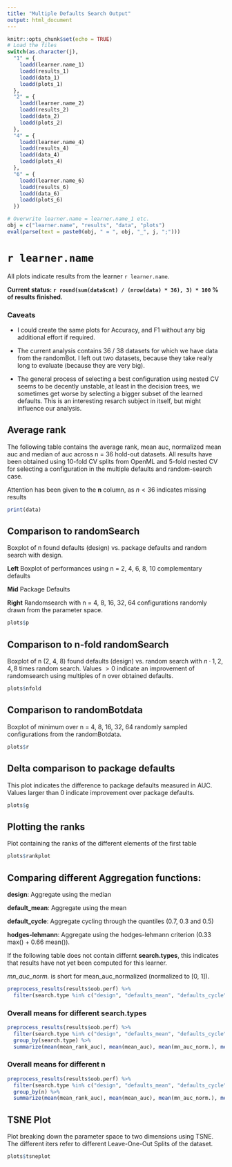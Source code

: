 ```yaml
---
title: "Multiple Defaults Search Output"
output: html_document
---
```


```r
knitr::opts_chunk$set(echo = TRUE)
# Load the files
switch(as.character(j),
  "1" = {
    loadd(learner.name_1)
    loadd(results_1)
    loadd(data_1)
    loadd(plots_1)
  },
  "2" = {
    loadd(learner.name_2)
    loadd(results_2)
    loadd(data_2)
    loadd(plots_2)
  },
  "4" = {
    loadd(learner.name_4)
    loadd(results_4)
    loadd(data_4)
    loadd(plots_4)
  },
  "6" = {
    loadd(learner.name_6)
    loadd(results_6)
    loadd(data_6)
    loadd(plots_6)
  })

# Overwrite learner.name = learner.name_1 etc.
obj = c("learner.name", "results", "data", "plots")
eval(parse(text = paste0(obj, " = ", obj, "_", j, ";")))
```


# `r learner.name`

All plots indicate results from the learner `r learner.name`.

**Current status: `r round(sum(data$cnt) / (nrow(data) * 36), 3) * 100` \% of results finished.**


### Caveats

- I could create the same plots for Accuracy, and F1 without any big additional effort if required.

- The current analysis contains 36 / 38 datasets for which we have data from the randomBot.
  I left out two datasets, because they take really long to evaluate (because they are very big).

- The general process of selecting a best configuration using nested CV seems to be decently unstable, at 
  least in the decision trees, we sometimes get worse by selecting a bigger subset of the learned defaults.
  This is an interesting resarch subject in itself, but might influence our analysis.


## Average rank 

The following table contains the average rank, mean auc, normalized mean auc and median of auc across
n = 36 hold-out datasets. 
All results have been obtained using 10-fold CV splits from OpenML and 5-fold nested CV for 
selecting a configuration in the multiple defaults and random-search case.

Attention has been given to the **n** column, as $n < 36$ indicates missing results

```r
print(data)
```


## Comparison to randomSearch

Boxplot of n found defaults (design) vs. package defaults and random search with design.

**Left** Boxplot of performances using n = 2, 4, 6, 8, 10 complementary defaults

**Mid** Package Defaults

**Right** Randomsearch with n = 4, 8, 16, 32, 64 configurations randomly drawn from the parameter space.


```r
plots$p
```


## Comparison to n-fold randomSearch

Boxplot of n (2, 4, 8) found defaults (design) vs. random search with $n \cdot 1,2,4,8$ times random search.
Values $> 0$ indicate an improvement of randomsearch using multiples of n over obtained defaults.

```r
plots$nfold
```

## Comparison to randomBotdata

Boxplot of minimum over n = 4, 8, 16, 32, 64 randomly sampled configurations from the randomBotdata.

```r
plots$r
```


## Delta comparison to package defaults
This plot indicates the difference to package defaults measured in AUC.
Values larger than 0 indicate improvement over package defaults.

```r
plots$g
```


## Plotting the ranks

Plot containing the ranks of the different elements of the first table
```r
plots$rankplot
```

## Comparing different Aggregation functions:

**design**: Aggregate using the median

**default_mean**: Aggregate using the mean

**default_cycle**: Aggregate cycling through the quantiles (0.7, 0.3 and 0.5)

**hodges-lehmann**: Aggregate using the hodges-lehmann criterion (0.33  max() + 0.66  mean()).

If the following table does not contain differnt **search.types**, this indicates that results have not yet been computed for this learner.

*mn_auc_norm.* is short for mean_auc_normalized (normalized to [0, 1]).

```r
preprocess_results(results$oob.perf) %>%
  filter(search.type %in% c("design", "defaults_mean", "defaults_cycle", "hodges-lehmann"))
```

###  Overall means for different search.types

```r
preprocess_results(results$oob.perf) %>%
  filter(search.type %in% c("design", "defaults_mean", "defaults_cycle", "hodges-lehmann")) %>%
  group_by(search.type) %>%
  summarize(mean(mean_rank_auc), mean(mean_auc), mean(mn_auc_norm.), mean(median_auc))
```

### Overall means for different n

```r
preprocess_results(results$oob.perf) %>%
  filter(search.type %in% c("design", "defaults_mean", "defaults_cycle", "hodges-lehmann")) %>%
  group_by(n) %>%
  summarize(mean(mean_rank_auc), mean(mean_auc), mean(mn_auc_norm.), mean(median_auc))
```


## TSNE Plot

Plot breaking down the parameter space to two dimensions using TSNE. 
The different iters refer to different Leave-One-Out Splits of the dataset.

```r
plots$tsneplot
```